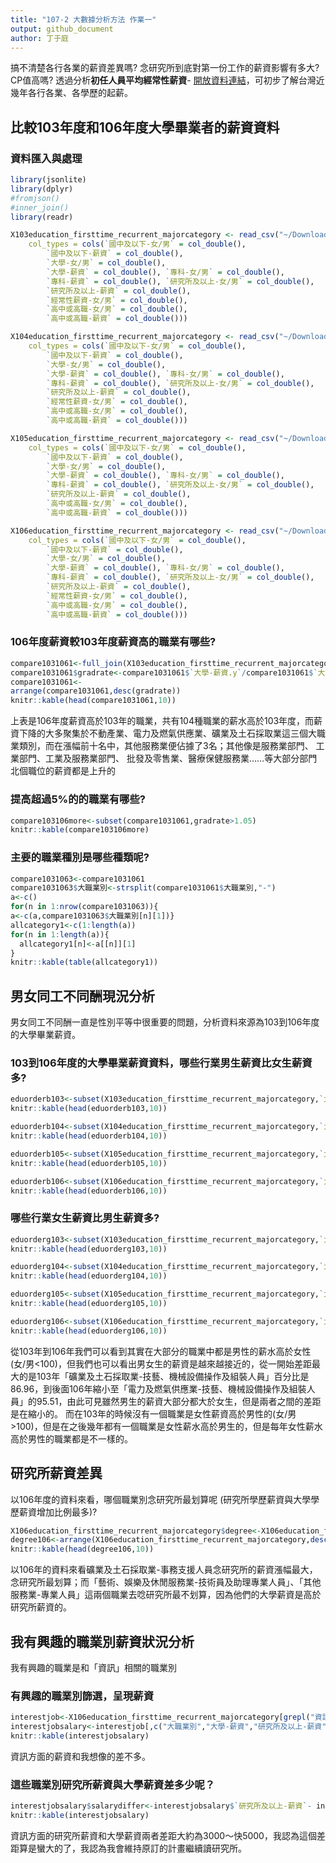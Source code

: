 ```yaml
---
title: "107-2 大數據分析方法 作業一"
output: github_document
author: 丁于庭
---
```


搞不清楚各行各業的薪資差異嗎? 念研究所到底對第一份工作的薪資影響有多大? CP值高嗎? 透過分析**初任人員平均經常性薪資**- [開放資料連結](https://data.gov.tw/dataset/6647)，可初步了解台灣近幾年各行各業、各學歷的起薪。

## 比較103年度和106年度大學畢業者的薪資資料

### 資料匯入與處理
```r
library(jsonlite)
library(dplyr)
#fromjson()
#inner_join()
library(readr)

X103education_firsttime_recurrent_majorcategory <- read_csv("~/Downloads/A17000000J-020066-Qod/103education_firsttime_recurrent_majorcategory.csv", 
    col_types = cols(`國中及以下-女/男` = col_double(), 
        `國中及以下-薪資` = col_double(), 
        `大學-女/男` = col_double(), 
        `大學-薪資` = col_double(), `專科-女/男` = col_double(), 
        `專科-薪資` = col_double(), `研究所及以上-女/男` = col_double(), 
        `研究所及以上-薪資` = col_double(), 
        `經常性薪資-女/男` = col_double(), 
        `高中或高職-女/男` = col_double(), 
        `高中或高職-薪資` = col_double()))

X104education_firsttime_recurrent_majorcategory <- read_csv("~/Downloads/A17000000J-020066-Qod/104education_firsttime_recurrent_majorcategory.csv", 
    col_types = cols(`國中及以下-女/男` = col_double(), 
        `國中及以下-薪資` = col_double(), 
        `大學-女/男` = col_double(), 
        `大學-薪資` = col_double(), `專科-女/男` = col_double(), 
        `專科-薪資` = col_double(), `研究所及以上-女/男` = col_double(), 
        `研究所及以上-薪資` = col_double(), 
        `經常性薪資-女/男` = col_double(), 
        `高中或高職-女/男` = col_double(), 
        `高中或高職-薪資` = col_double()))

X105education_firsttime_recurrent_majorcategory <- read_csv("~/Downloads/A17000000J-020066-Qod/105education_firsttime_recurrent_majorcategory.csv", 
    col_types = cols(`國中及以下-女/男` = col_double(), 
        `國中及以下-薪資` = col_double(), 
        `大學-女/男` = col_double(), 
        `大學-薪資` = col_double(), `專科-女/男` = col_double(), 
        `專科-薪資` = col_double(), `研究所及以上-女/男` = col_double(), 
        `研究所及以上-薪資` = col_double(), 
        `高中或高職-女/男` = col_double(), 
        `高中或高職-薪資` = col_double()))

X106education_firsttime_recurrent_majorcategory <- read_csv("~/Downloads/A17000000J-020066-Qod/106education_firsttime_recurrent_majorcategory.csv", 
    col_types = cols(`國中及以下-女/男` = col_double(), 
        `國中及以下-薪資` = col_double(), 
        `大學-女/男` = col_double(), 
        `大學-薪資` = col_double(), `專科-女/男` = col_double(), 
        `專科-薪資` = col_double(), `研究所及以上-女/男` = col_double(), 
        `研究所及以上-薪資` = col_double(), 
        `經常性薪資-女/男` = col_double(), 
        `高中或高職-女/男` = col_double(), 
        `高中或高職-薪資` = col_double()))
```

### 106年度薪資較103年度薪資高的職業有哪些? 
```r
compare1031061<-full_join(X103education_firsttime_recurrent_majorcategory,X106education_firsttime_recurrent_majorcategory ,c("大職業別"="大職業別"))
compare1031061$gradrate<-compare1031061$`大學-薪資.y`/compare1031061$`大學-薪資.x`
compare1031061<-
arrange(compare1031061,desc(gradrate))
knitr::kable(head(compare1031061,10))
```

上表是106年度薪資高於103年的職業，共有104種職業的薪水高於103年度，而薪資下降的大多聚集於不動產業、電力及燃氣供應業、礦業及土石採取業這三個大職業類別，而在漲幅前十名中，其他服務業便佔據了3名；其他像是服務業部門、	工業部門、工業及服務業部門、	批發及零售業、醫療保健服務業......等大部分部門北個職位的薪資都是上升的

### 提高超過5%的的職業有哪些? 
```r
compare103106more<-subset(compare1031061,gradrate>1.05)
knitr::kable(compare103106more)
```

### 主要的職業種別是哪些種類呢?
```r
compare1031063<-compare1031061
compare1031063$大職業別<-strsplit(compare1031061$大職業別,"-")
a<-c()
for(n in 1:nrow(compare1031063)){
a<-c(a,compare1031063$大職業別[n][1])}
allcategory1<-c(1:length(a))
for(n in 1:length(a)){
  allcategory1[n]<-a[[n]][1]
}
knitr::kable(table(allcategory1))
```

## 男女同工不同酬現況分析

男女同工不同酬一直是性別平等中很重要的問題，分析資料來源為103到106年度的大學畢業薪資。

### 103到106年度的大學畢業薪資資料，哪些行業男生薪資比女生薪資多?
```r
eduorderb103<-subset(X103education_firsttime_recurrent_majorcategory,`大學-女/男`<100)%>%arrange(`大學-女/男`)
knitr::kable(head(eduorderb103,10))

eduorderb104<-subset(X104education_firsttime_recurrent_majorcategory,`大學-女/男`<100)%>%arrange(`大學-女/男`)
knitr::kable(head(eduorderb104,10))

eduorderb105<-subset(X105education_firsttime_recurrent_majorcategory,`大學-女/男`<100)%>%arrange(`大學-女/男`)
knitr::kable(head(eduorderb105,10))

eduorderb106<-subset(X106education_firsttime_recurrent_majorcategory,`大學-女/男`<100)%>%arrange(`大學-女/男`)
knitr::kable(head(eduorderb106,10))

```

### 哪些行業女生薪資比男生薪資多? 
```r
eduorderg103<-subset(X103education_firsttime_recurrent_majorcategory,`大學-女/男`>100)%>%arrange(desc(`大學-女/男`))
knitr::kable(head(eduorderg103,10))

eduorderg104<-subset(X104education_firsttime_recurrent_majorcategory,`大學-女/男`>100)%>%arrange(desc(`大學-女/男`))
knitr::kable(head(eduorderg104,10))

eduorderg105<-subset(X105education_firsttime_recurrent_majorcategory,`大學-女/男`>100)%>%arrange(desc(`大學-女/男`))
knitr::kable(head(eduorderg105,10))

eduorderg106<-subset(X106education_firsttime_recurrent_majorcategory,`大學-女/男`>100)%>%arrange(desc(`大學-女/男`))
knitr::kable(head(eduorderg106,10))
```

從103年到106年我們可以看到其實在大部分的職業中都是男性的薪水高於女性(女/男<100)，但我們也可以看出男女生的薪資是越來越接近的，從一開始差距最大的是103年「礦業及土石採取業-技藝、機械設備操作及組裝人員」百分比是86.96，到後面106年縮小至「電力及燃氣供應業-技藝、機械設備操作及組裝人員」的95.51，由此可見雖然男生的薪資大部分都大於女生，但是兩者之間的差距是在縮小的。
而在103年的時候沒有一個職業是女性薪資高於男性的(女/男>100)，但是在之後幾年都有一個職業是女性薪水高於男生的，但是每年女性薪水高於男性的職業都是不一樣的。

## 研究所薪資差異

以106年度的資料來看，哪個職業別念研究所最划算呢 (研究所學歷薪資與大學學歷薪資增加比例最多)?
 
```r
X106education_firsttime_recurrent_majorcategory$degree<-X106education_firsttime_recurrent_majorcategory$`研究所及以上-薪資`/X106education_firsttime_recurrent_majorcategory$`大學-薪資`
degree106<-arrange(X106education_firsttime_recurrent_majorcategory,desc(degree))
knitr::kable(head(degree106,10))
```

以106年的資料來看礦業及土石採取業-事務支援人員念研究所的薪資漲幅最大，念研究所最划算；而「藝術、娛樂及休閒服務業-技術員及助理專業人員」、「其他服務業-專業人員」這兩個職業去唸研究所最不划算，因為他們的大學薪資是高於研究所薪資的。

## 我有興趣的職業別薪資狀況分析

我有興趣的職業是和「資訊」相關的職業別

### 有興趣的職業別篩選，呈現薪資
```r
interestjob<-X106education_firsttime_recurrent_majorcategory[grepl("資訊",X106education_firsttime_recurrent_majorcategory$大職業別),]
interestjobsalary<-interestjob[,c("大職業別","大學-薪資","研究所及以上-薪資")]
knitr::kable(interestjobsalary)
```

資訊方面的薪資和我想像的差不多。

### 這些職業別研究所薪資與大學薪資差多少呢？
```r
interestjobsalary$salarydiffer<-interestjobsalary$`研究所及以上-薪資`- interestjobsalary$`大學-薪資`
knitr::kable(interestjobsalary)
```

資訊方面的研究所薪資和大學薪資兩者差距大約為3000～快5000，我認為這個差距算是蠻大的了，我認為我會維持原訂的計畫繼續讀研究所。
